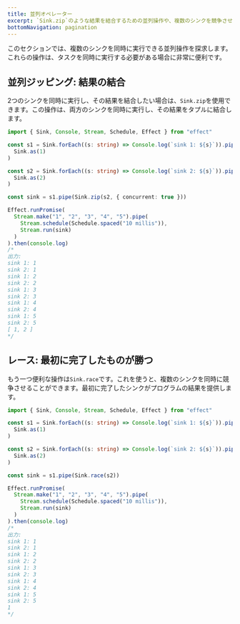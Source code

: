 ```yaml
---
title: 並列オペレーター
excerpt: `Sink.zip`のような結果を結合するための並列操作や、複数のシンクを競争させる`Sink.race`などの並列操作を探求します。複数のシンクを同時に実行し、結果を結合したり、最初に完了したものを選択する方法を学びます。操作を同時に実行することでタスクのパフォーマンスを向上させます。
bottomNavigation: pagination
---
```


このセクションでは、複数のシンクを同時に実行できる並列操作を探求します。これらの操作は、タスクを同時に実行する必要がある場合に非常に便利です。

## 並列ジッピング: 結果の結合

2つのシンクを同時に実行し、その結果を結合したい場合は、`Sink.zip`を使用できます。この操作は、両方のシンクを同時に実行し、その結果をタプルに結合します。

```ts twoslash
import { Sink, Console, Stream, Schedule, Effect } from "effect"

const s1 = Sink.forEach((s: string) => Console.log(`sink 1: ${s}`)).pipe(
  Sink.as(1)
)

const s2 = Sink.forEach((s: string) => Console.log(`sink 2: ${s}`)).pipe(
  Sink.as(2)
)

const sink = s1.pipe(Sink.zip(s2, { concurrent: true }))

Effect.runPromise(
  Stream.make("1", "2", "3", "4", "5").pipe(
    Stream.schedule(Schedule.spaced("10 millis")),
    Stream.run(sink)
  )
).then(console.log)
/*
出力:
sink 1: 1
sink 2: 1
sink 1: 2
sink 2: 2
sink 1: 3
sink 2: 3
sink 1: 4
sink 2: 4
sink 1: 5
sink 2: 5
[ 1, 2 ]
*/
```

## レース: 最初に完了したものが勝つ

もう一つ便利な操作は`Sink.race`です。これを使うと、複数のシンクを同時に競争させることができます。最初に完了したシンクがプログラムの結果を提供します。

```ts twoslash
import { Sink, Console, Stream, Schedule, Effect } from "effect"

const s1 = Sink.forEach((s: string) => Console.log(`sink 1: ${s}`)).pipe(
  Sink.as(1)
)

const s2 = Sink.forEach((s: string) => Console.log(`sink 2: ${s}`)).pipe(
  Sink.as(2)
)

const sink = s1.pipe(Sink.race(s2))

Effect.runPromise(
  Stream.make("1", "2", "3", "4", "5").pipe(
    Stream.schedule(Schedule.spaced("10 millis")),
    Stream.run(sink)
  )
).then(console.log)
/*
出力:
sink 1: 1
sink 2: 1
sink 1: 2
sink 2: 2
sink 1: 3
sink 2: 3
sink 1: 4
sink 2: 4
sink 1: 5
sink 2: 5
1
*/
```
